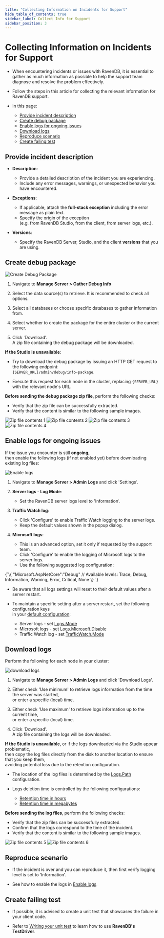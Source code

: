 ```yaml
---
title: "Collecting Information on Incidents for Support"
hide_table_of_contents: true
sidebar_label: Collect Info for Support
sidebar_position: 3
---
```



# Collecting Information on Incidents for Support

<Admonition type="note" title="">

* When encountering incidents or issues with RavenDB, it is essential to gather as much information as possible 
  to help the support team diagnose and resolve the problem effectively.

* Follow the steps in this article for collecting the relevant information for RavenDB support.

* In this page:

  * [Provide incident description](../../server/troubleshooting/collect-info.mdx#provide-incident-description)
  * [Create debug package](../../server/troubleshooting/collect-info.mdx#create-debug-package)
  * [Enable logs for ongoing issues](../../server/troubleshooting/collect-info.mdx#enable-logs-for-ongoing-issues)
  * [Download logs](../../server/troubleshooting/collect-info.mdx#download-logs)
  * [Reproduce scenario](../../server/troubleshooting/collect-info.mdx#reproduce-scenario)
  * [Create failing test](../../server/troubleshooting/collect-info.mdx#create-failing-test)

</Admonition>

## Provide incident description

* __Description__:  
  * Provide a detailed description of the incident you are experiencing.  
  * Include any error messages, warnings, or unexpected behavior you have encountered.

* __Exceptions__:  
  * If applicable, attach the __full-stack exception__ including the error message as plain text.
  * Specify the origin of the exception  
    (e.g. from RavenDB Studio, from the client, from server logs, etc.).

* __Versions__:  
  * Specify the RavenDB Server, Studio, and the client __versions__ that you are using.  



## Create debug package

![Create Debug Package](./assets/create-debug-package.png)

<Admonition type="note" title="">

1. Navigate to __Manage Server &gt; Gather Debug Info__

2. Select the data source(s) to retrieve. It is recommended to check all options.

3. Select all databases or choose specific databases to gather information from.

4. Select whether to create the package for the entire cluster or the current server.

5. Click 'Download'.  
   A zip file containing the debug package will be downloaded.

</Admonition>

<Admonition type="info" title="">

__If the Studio is unavailable__:

* Try to download the debug package by issuing an HTTP GET request to the following endpoint:  
  `{SERVER_URL}/admin/debug/info-package`.

* Execute this request for each node in the cluster, replacing `{SERVER_URL}` with the relevant node's URL.

</Admonition>

<Admonition type="note" title="">

__Before sending the debug package zip file__, perform the following checks:  

  * Verify that the zip file can be successfully extracted.
  * Verify that the content is similar to the following sample images.

![Zip file contents 1](./assets/zip-1.png)
![Zip file contents 2](./assets/zip-2.png)
![Zip file contents 3](./assets/zip-3.png)
![Zip file contents 4](./assets/zip-4.png)

</Admonition>



## Enable logs for ongoing issues

If the issue you encounter is still __ongoing__,  
then enable the following logs (if not enabled yet) before downloading existing log files:  

![Enable logs](./assets/enable-logs.png)

1. Navigate to __Manage Server &gt; Admin Logs__ and click 'Settings'.

2. __Server logs - Log Mode__:  
   * Set the RavenDB server logs level to 'Information'.  

3. __Traffic Watch log__:  
   * Click 'Configure' to enable Traffic Watch logging to the server logs.  
   * Keep the default values shown in the popup dialog.  

4. __Microsoft logs__:  
   * This is an advanced option, set it only if requested by the support team.
   * Click 'Configure' to enable the logging of Microsoft logs to the server logs.
   * Use the following suggested log configuration: 

<TabItem value="json" label="json">
<CodeBlock language="json">
{`\{
   "Microsoft.AspNetCore":"Debug"
   // Available levels: Trace, Debug, Information, Warning, Error, Critical, None 
\}
`}
</CodeBlock>
</TabItem>

<Admonition type="warning" title="">

* Be aware that all logs settings will reset to their default values after a server restart.  

* To maintain a specific setting after a server restart, set the following configuration keys  
  in your [default configuration](../../server/configuration/configuration-options.mdx):
  * Server logs - set [Logs.Mode](../../server/configuration/logs-configuration.mdx#logsmode)
  * Microsoft logs - set [Logs.Microsoft.Disable](../../server/configuration/logs-configuration.mdx#logsmicrosoftdisable)
  * Traffic Watch log - set [TrafficWatch.Mode](../../server/configuration/traffic-watch-configuration.mdx#trafficwatchmode)

</Admonition>



## Download logs

Perform the following for each node in your cluster:

![download logs](./assets/download-logs.png)

<Admonition type="note" title="">

1. Navigate to __Manage Server &gt; Admin Logs__ and click 'Download Logs'.

2. Either check 'Use minimum' to retrieve logs information from the time the server was started,  
   or enter a specific (local) time.

3. Either check 'Use maximum' to retrieve logs information up to the current time,  
   or enter a specific (local) time.

4. Click 'Download'.  
   A zip file containing the logs will be downloaded.

</Admonition>

<Admonition type="info" title="">

__If the Studio is unavailable__, or if the logs downloaded via the Studio appear problematic,  
then copy the log files directly from the disk to another location to ensure that you keep them,  
avoiding potential loss due to the retention configuration.

* The location of the log files is determined by the [Logs.Path](../../server/configuration/logs-configuration.mdx#logspath) configuration.

* Logs deletion time is controlled by the following configurations:
  * [Retention time in hours](../../server/configuration/logs-configuration.mdx#logsretentiontimeinhrs)
  * [Retention time in megabytes](../../server/configuration/logs-configuration.mdx#logsretentionsizeinmb)

</Admonition> 

<Admonition type="note" title="">

__Before sending the log files__, perform the following checks:

* Verify that the zip files can be successfully extracted.  
* Confirm that the logs correspond to the time of the incident.  
* Verify that the content is similar to the following sample images.

![Zip file contents 5](./assets/zip-5.png)
![Zip file contents 6](./assets/zip-6.png)

</Admonition>



## Reproduce scenario

* If the incident is over and you can reproduce it, then first verify logging level is set to 'Information'.  

* See how to enable the logs in [Enable logs](../../server/troubleshooting/collect-info.mdx#enable-logs-for-ongoing-issues).



## Create failing test

* If possible, it is advised to create a unit test that showcases the failure in your client code.

* Refer to [Writing your unit test](../../start/test-driver.mdx) to learn how to use __RavenDB's TestDriver__.



